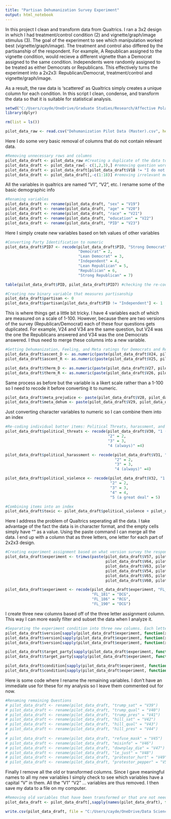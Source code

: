 ```yaml
---
title: "Partisan Dehumanization Survey Experiment"
output: html_notebook
---
```


In this project I clean and transform data from Qualtrics. I ran a 3x2 design in 
which I had treatment/control condition (2) and vignette/graph/image stimulus (3).
The goal of the experiment to see which manipulation worked best (vignette/graph/image).
The treatment and control also differed by the partisanship of the respondent. For example, A
Republican assigned to the vignette condition, would recieve a different vignette 
than a Democrat assigned to the same condition. Independents were randomly assigned 
to be treated as either Democrats or Republicans. This effectively turns the experiment 
into a 2x2x3: Republican/Democrat, treatment/control and vignette/graph/image.

As a result, the raw data is 'scattered' as Qualtrics simply creates a unique column 
for each condition. In this script I clean, condense, and transform the data so 
that it is suitable for statistical analysis. 

```r
setwd("C:/Users/cayde/OneDrive/Graduate Studies/Research/Affective Polarization/Data")
library(dplyr)
```


```r
rm(list = ls())

pilot_data_raw <- read.csv("Dehumanization Pilot Data (Master).csv", header=FALSE, comment.char="#")
```

Here I do some very basic removal of columns that do not contain relevant data.

```r

#Removing unnecessary rows and columns
pilot_data_draft <- pilot_data_raw #Creating a duplicate of the data to preserve the original 
pilot_data_draft <- pilot_data_raw[- c(1,2,3),] #removing question wording rows
pilot_data_draft <- pilot_data_draft[pilot_data_draft$V18 != "I do not wish to participate in the survey",] #removing people who opted out of the survey
pilot_data_draft <- pilot_data_draft[,-c(1:18)] #removing irrelevant meta data
```

All the variables in qualtrics are named "V1", "V2", etc. I rename some of the 
basic demographic info

```r


#Renaming variables
pilot_data_draft <- rename(pilot_data_draft, "sex" = "V19")
pilot_data_draft <- rename(pilot_data_draft, "age" = "V20")
pilot_data_draft <- rename(pilot_data_draft, "race" = "V21")
pilot_data_draft <- rename(pilot_data_draft, "education" = "V22")
pilot_data_draft <- rename(pilot_data_draft, "PID" = "V23")
```

Here I simply create new variables based on teh values of other variables

```r
#Converting Party Identification to numeric
pilot_data_draft$PID7 <- recode(pilot_data_draft$PID, "Strong Democrat" = 1,
                                "Democrat" = 2,
                                "Lean Democrat" = 3,
                                "Independent" = 4,
                                "Lean Republican" = 5,
                                "Republican" = 6,
                                "Strong Republican" = 7)

table(pilot_data_draft$PID, pilot_data_draft$PID7) #checking the re-coding

#Creating new binary variable that measures partisanship
pilot_data_draft$partisan <- 0
pilot_data_draft$partisan[pilot_data_draft$PID != "Independent"] <- 1
```
This is where things get a little bit tricky. I have 4 variables each of which 
are measured on a scale of 1-100. However, because there are two versions of the 
survey (Republican/Democrat) each of these four questions gets duplicated. For
example, V24 and V34 are the same question, but V24 was the one the Republicans
answered and V34 was the one Democrats answered. I thus need to merge these 
columns into a new variable. 

```r
#Getting Dehumanization, Feeling, and Meta ratings for Democrats and Republicans 
pilot_data_draft$ascent_D <- as.numeric(paste(pilot_data_draft$V24, pilot_data_draft$V34))
pilot_data_draft$ascent_R <- as.numeric(paste(pilot_data_draft$V25, pilot_data_draft$V33))

pilot_data_draft$therm_D <- as.numeric(paste(pilot_data_draft$V27, pilot_data_draft$V35))
pilot_data_draft$therm_R <- as.numeric(paste(pilot_data_draft$V26, pilot_data_draft$V36))
```

Same process as before but the variable is a likert scale rather than a 1-100
so I need to recode it before converting it to numeric.

```r
pilot_data_draft$meta_prejudice <- paste(pilot_data_draft$V28, pilot_data_draft$V37)
pilot_data_draft$meta_dehum <- paste(pilot_data_draft$V29, pilot_data_draft$V38)
```

Just converting character variables to numeric so I can combine them into an index

```r
#Re-coding individual batter items: Political Threats, harassment, and violence
pilot_data_draft$political_threats <- recode(pilot_data_draft$V30, "1 (never)" = 1,
                                             "2" = 2,
                                             "3" = 3,
                                             "4 (always)" =4)

pilot_data_draft$political_harassment <- recode(pilot_data_draft$V31, "1 (never)" = 1,
                                                "2" = 2,
                                                "3" = 3,
                                                "4 (always)" =4)

pilot_data_draft$political_violence <- recode(pilot_data_draft$V32, "1 (not at all)" = 1,
                                              "2" = 2,
                                              "3" = 3,
                                              "4" = 4,
                                              "5 (a great deal" = 5)

#Combining items into an index
pilot_data_draft$toxic <- pilot_data_draft$political_violence + pilot_data_draft$political_harassment + pilot_data_draft$political_threats
```
Here I address the problem of Qualtrics seperating all the data. I take advantage 
of the fact the data is in character format, and the empty cells simply have "" as 
a value. Using the paste command I can merge all the data. I end up with a column
that as three letters, one letter for each part of 2x2x3 design. 

```r
#Creating experiment assignment based on what version survey the respondent took
pilot_data_draft$experiment <- trimws(paste(pilot_data_draft$V57, pilot_data_draft$V58,  #Independents assigned the D/R) vignette
                                            pilot_data_draft$V64, pilot_data_draft$V68,  #Democrats and Republicans assigned to their Vignette
                                            pilot_data_draft$V63, pilot_data_draft$V67,  #Democrats and Republicans assigned to their Image
                                            pilot_data_draft$V54, pilot_data_draft$V55,  #Independents assigned the D/R Image 
                                            pilot_data_draft$V65, pilot_data_draft$V69,  #Democrats and Republicans assigned to their Image
                                            pilot_data_draft$V60, pilot_data_draft$V61)) #Independents assigned to the Republican or Democratic Graph

pilot_data_draft$experiment <- recode(pilot_data_draft$experiment, "FL_177" = "RCG",     #Due to Qualtrics, the control graph condition needs to be renamed
                                      "FL_181" = "DCG",
                                      "FL_186" = "RCG",
                                      "FL_190" = "DCG")
```

I create three new columns based off of the three letter assignment column. This
way I can more easily filter and subset the data when I analyze it. 

```r
#Separating the experiment condition into three new columns. Each letter in the experiment assignment corresponds to a certain condition 
pilot_data_draft$version[sapply(pilot_data_draft$experiment, function(x){"I" %in% unlist(strsplit(x, split = ""))})] <- "Image"
pilot_data_draft$version[sapply(pilot_data_draft$experiment, function(x){"V" %in% unlist(strsplit(x, split = ""))})] <- "Vignette"
pilot_data_draft$version[sapply(pilot_data_draft$experiment, function(x){"G" %in% unlist(strsplit(x, split = ""))})] <- "Graph"

pilot_data_draft$target_party[sapply(pilot_data_draft$experiment, function(x){"R" %in% unlist(strsplit(x, split = ""))})] <- "Republican"
pilot_data_draft$target_party[sapply(pilot_data_draft$experiment, function(x){"D" %in% unlist(strsplit(x, split = ""))})] <- "Democrat"

pilot_data_draft$condition[sapply(pilot_data_draft$experiment, function(x){"T" %in% unlist(strsplit(x, split = ""))})] <- "Treatment"
pilot_data_draft$condition[sapply(pilot_data_draft$experiment, function(x){"C" %in% unlist(strsplit(x, split = ""))})] <- "Control"
```

Here is some code where I rename the remaining variables. I don't have an immediate 
use for these for my analysis so I leave them commented out for now. 

```r
#Renaming remaining Questions
# pilot_data_draft <- rename(pilot_data_draft, "trump_sat" = "V39")
# pilot_data_draft <- rename(pilot_data_draft, "trump_qual" = "V40")
# pilot_data_draft <- rename(pilot_data_draft, "trump_pres" = "V41")
# pilot_data_draft <- rename(pilot_data_draft, "hill_sat" = "V42")
# pilot_data_draft <- rename(pilot_data_draft, "hill_qual" = "V43")
# pilot_data_draft <- rename(pilot_data_draft, "hill_pres" = "V44")
# 
# pilot_data_draft <- rename(pilot_data_draft, "refuse_mask" = "V45")
# pilot_data_draft <- rename(pilot_data_draft, "misinfo" = "V46")
# pilot_data_draft <- rename(pilot_data_draft, "downplay_die" = "V47")
# pilot_data_draft <- rename(pilot_data_draft, "le_just" = "V48")
# pilot_data_draft <- rename(pilot_data_draft, "protestor_hurt" = "V49")
# pilot_data_draft <- rename(pilot_data_draft, "protestor_pepper" = "V50")
```

Finally I remove all the old or transformed columns. Since I gave meaningful names
to all my new variables I simply check to see which variables have a capital "V" 
in them. All the "V1" "V2" ... variables are thus removed. I then save my data to
a file on my computer. 

```r
#Removing old variables that have been transformed or that are not needed for final dataset 
pilot_data_draft <- pilot_data_draft[,sapply(names(pilot_data_draft), function(x){!"V" %in% unlist(strsplit(x, split = ""))})]

write.csv(pilot_data_draft, file = "C:/Users/cayde/OneDrive/Data Science/R Projects/Data Transformation/Pilot Data Cleaned.csv")
```